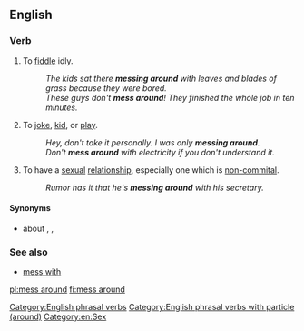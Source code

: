 ==English==

===Verb===
{{en-verb|head=[[mess]] [[around]]|messes around|messing around|messed around}}

# {{label|en|idiomatic}} To [[fiddle]] idly.
#: ''The kids sat there '''messing around''' with leaves and blades of grass because they were bored.''
#: ''These guys don't '''mess around'''! They finished the whole job in ten minutes.''
# {{label|en|idiomatic}} To [[joke]], [[kid]], or [[play]].
#: ''Hey, don't take it personally. I was only '''messing around'''.''
#: ''Don't '''mess around''' with electricity if you don't understand it.''
# {{label|en|idiomatic}} To have a [[sexual]] [[relationship]], especially one which is [[non-commital]].
#: ''Rumor has it that he's '''messing around''' with his secretary.''

====Synonyms====
* {{sense|fiddle idly}} {{l|en|faff}} about {{qualifier|British, idiomatic}}, {{l|en|dick around}} {{qualifier|American, vulgar}}, {{l|en|waste time}}

===See also===
* [[mess with]]

[[Category:English phrasal verbs]]
[[Category:English phrasal verbs with particle (around)]]
[[Category:en:Sex]]

[[pl:mess around]]
[[fi:mess around]]